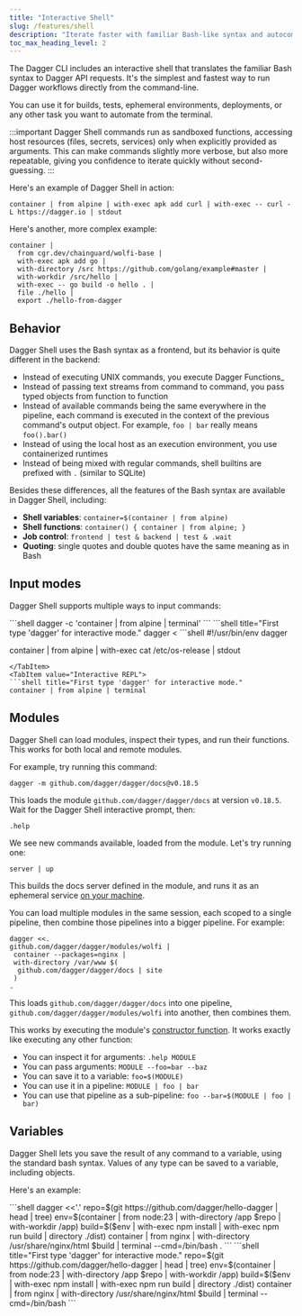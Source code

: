 ```yaml
---
title: "Interactive Shell"
slug: /features/shell
description: "Iterate faster with familiar Bash-like syntax and autocomplete"
toc_max_heading_level: 2
---
```



The Dagger CLI includes an interactive shell that translates the familiar Bash syntax to Dagger API requests.
It's the simplest and fastest way to run Dagger workflows directly from the command-line.

You can use it for builds, tests, ephemeral environments, deployments, or any other task you want to automate from the terminal.

:::important
Dagger Shell commands run as sandboxed functions, accessing host resources (files, secrets, services) only when explicitly provided as arguments.
This can make commands slightly more verbose, but also more repeatable, giving you confidence to iterate quickly without second-guessing.
:::

Here's an example of Dagger Shell in action:

```shell
container | from alpine | with-exec apk add curl | with-exec -- curl -L https://dagger.io | stdout
```

<VideoPlayer src="/img/current_docs/features/shell-curl.webm" alt="Dagger Shell" />

Here's another, more complex example:

```shell
container |
  from cgr.dev/chainguard/wolfi-base |
  with-exec apk add go |
  with-directory /src https://github.com/golang/example#master |
  with-workdir /src/hello |
  with-exec -- go build -o hello . |
  file ./hello |
  export ./hello-from-dagger
```

<VideoPlayer src="/img/current_docs/features/shell-build.webm" alt="Shell build example" />

## Behavior

Dagger Shell uses the Bash syntax as a frontend, but its behavior is quite different in the backend:

- Instead of executing UNIX commands, you execute Dagger Functions_
- Instead of passing text streams from command to command, you pass typed objects from function to function
- Instead of available commands being the same everywhere in the pipeline, each command is executed in the context of the previous command's output object. For example, `foo | bar` really means `foo().bar()`
- Instead of using the local host as an execution environment, you use containerized runtimes
- Instead of being mixed with regular commands, shell builtins are prefixed with `.` (similar to SQLite)

Besides these differences, all the features of the Bash syntax are available in Dagger Shell, including:

- **Shell variables**: `container=$(container | from alpine)`
- **Shell functions**: `container() { container | from alpine; }`
- **Job control**: `frontend | test & backend | test & .wait`
- **Quoting**: single quotes and double quotes have the same meaning as in Bash

## Input modes

Dagger Shell supports multiple ways to input commands:

<Tabs groupId="shell">
<TabItem value="Inline execution">
```shell
dagger -c 'container | from alpine | terminal'
```
</TabItem>
<TabItem value="Standard input">
```shell title="First type 'dagger' for interactive mode."
dagger <<EOF
container | from alpine | terminal
EOF
```
</TabItem>
<TabItem value="Script">
```shell
#!/usr/bin/env dagger

container |
from alpine |
with-exec cat /etc/os-release |
stdout
```
</TabItem>
<TabItem value="Interactive REPL">
```shell title="First type 'dagger' for interactive mode."
container | from alpine | terminal
```
</TabItem>
</Tabs>

## Modules

Dagger Shell can load modules, inspect their types, and run their functions. This works for both local and remote modules.

<VideoPlayer src="/img/current_docs/features/shell-module.webm" alt="Dagger Shell module loading" />

For example, try running this command:

```shell
dagger -m github.com/dagger/dagger/docs@v0.18.5
```

This loads the module `github.com/dagger/dagger/docs` at version `v0.18.5`. Wait for the Dagger Shell interactive prompt, then:

```shell
.help
```

We see new commands available, loaded from the module. Let's try running one:

```shell
server | up
```

This builds the docs server defined in the module, and runs it as an ephemeral service [on your machine](http://localhost:8080).

You can load multiple modules in the same session, each scoped to a single pipeline, then combine those pipelines into a bigger pipeline. For example:

```shell
dagger <<.
github.com/dagger/dagger/modules/wolfi |
 container --packages=nginx |
 with-directory /var/www $(
  github.com/dagger/dagger/docs | site
 )
.
```

This loads `github.com/dagger/dagger/docs` into one pipeline, `github.com/dagger/dagger/modules/wolfi` into another, then combines them.

This works by executing the module's [constructor function](../extending/constructors.mdx). It works exactly like executing any other function:

- You can inspect it for arguments: `.help MODULE`
- You can pass arguments: `MODULE --foo=bar --baz`
- You can save it to a variable: `foo=$(MODULE)`
- You can use it in a pipeline: `MODULE | foo | bar`
- You can use that pipeline as a sub-pipeline: `foo --bar=$(MODULE | foo | bar)`

## Variables

Dagger Shell lets you save the result of any command to a variable, using the standard bash syntax.
Values of any type can be saved to a variable, including objects.

Here's an example:

<Tabs groupId="shell">
<TabItem value="System shell">
```shell
dagger <<'.'
repo=$(git https://github.com/dagger/hello-dagger | head | tree)
env=$(container | from node:23 | with-directory /app $repo | with-workdir /app)
build=$($env | with-exec npm install | with-exec npm run build | directory ./dist)
container | from nginx | with-directory /usr/share/nginx/html $build | terminal --cmd=/bin/bash
.
```
</TabItem>
<TabItem value="Dagger Shell">
```shell title="First type 'dagger' for interactive mode."
repo=$(git https://github.com/dagger/hello-dagger | head | tree)
env=$(container | from node:23 | with-directory /app $repo | with-workdir /app)
build=$($env | with-exec npm install | with-exec npm run build | directory ./dist)
container | from nginx | with-directory /usr/share/nginx/html $build | terminal --cmd=/bin/bash
```
</TabItem>
</Tabs>

<VideoPlayer src="/img/current_docs/features/shell-variables.webm" alt="Dagger Shell variables" />
